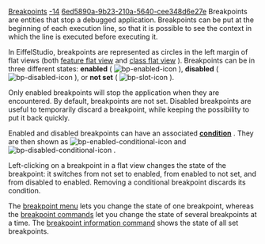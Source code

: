 [[Property:title|Breakpoints]]
[[Property:weight|-14]]
[[Property:uuid|6ed5890a-9b23-210a-5640-cee348d6e27e]]
Breakpoints are entities that stop a debugged application. Breakpoints can be put at the beginning of each execution line, so that it is possible to see the context in which the line is executed before executing it.

In EiffelStudio, breakpoints are represented as circles in the left margin of flat views (both [[Feature formatters: Flat view|feature flat view]]  and [[Class formatters: Flat view|class flat view]] ). 
Breakpoints can be in three different states: '''enabled''' (  [[Image:bp-enabled-icon]]  ), '''disabled''' (  [[Image:bp-disabled-icon]]  ), or '''not set''' (  [[Image:bp-slot-icon]]  ). 

Only enabled breakpoints will stop the application when they are encountered. By default, breakpoints are not set. 
Disabled breakpoints are useful to temporarily discard a breakpoint, while keeping the possibility to put it back quickly. 

Enabled and disabled breakpoints can have an associated '''[[Breakpoint menu|condition]]''' . They are then shown as  [[Image:bp-enabled-conditional-icon]]  and  [[Image:bp-disabled-conditional-icon]] . 

Left-clicking on a breakpoint in a flat view changes the state of the breakpoint: it switches from not set to enabled, from enabled to not set, and from disabled to enabled. Removing a conditional breakpoint discards its condition.

The [[Breakpoint editing|breakpoint menu]]  lets you change the state of one breakpoint, whereas the [[Breakpoint commands|breakpoint commands]]  let you change the state of several breakpoints at a time. The [[Breakpoint information command|breakpoint information command]]  shows the state of all set breakpoints. 

{{note|You can toggle the status of a breakpoint easily using shortcuts<br/> - '''F9''': toggle between enabled/not-set. <br/> - '''Shift+F9''': toggle between enabled/disabled.<br/> - '''Ctrl+F9''': open the breakpoint dialog for [[Breakpoint editing|editing]]. }}

{{note|Breakpoints cannot be set in all features. In particular, breakpoints cannot be set in external features or attributes. <br/>
However, breakpoints can be set in assertions (require and ensure). }}

{{tip|Breakpoints can be set on-the-fly while the application is running. }}
 

{{tip|You can relocate a breakpoint by '''Ctrl+RightClick''' on a breakpoint [[Image:bp-enabled-conditional-icon]] and '''Ctrl+RightClick''' on an empty breakpoint location  [[Image:bp-slot-icon]] }}


{{tip|to go to the line corresponding to a specific breakpoint index, just use Ctrl+G, enter the index, and the corresponding line should appear selected}}



